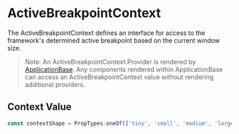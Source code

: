 # ActiveBreakpointContext

The ActiveBreakpointContext defines an interface for access to the framework's determined active breakpoint based on the current window size.

> Note: An ActiveBreakpointContext.Provider is rendered by [ApplicationBase](/application/terra-application/application/application/application-base).
> Any components rendered within ApplicationBase can access an ActiveBreakpointContext value without rendering additional providers.

## Context Value

```jsx
const contextShape = PropTypes.oneOf(['tiny', 'small', 'medium', 'large', 'huge', 'enormous']);
```
